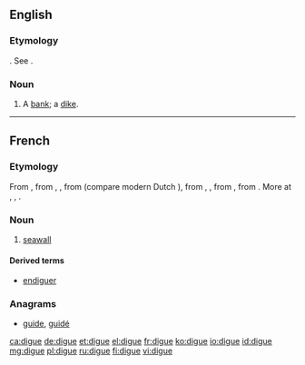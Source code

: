 ==English==

===Etymology===
{{etyl|fr|en}}. See {{term|dike|lang=en}}.

===Noun===
{{en-noun}}

# {{context|obsolete|lang=en}} A [[bank]]; a [[dike]].
#: {{rfquotek|Sir W. Temple}}

{{Webster 1913}}

----

==French==

===Etymology===
From {{etyl|frm|fr}} {{term|digue|lang=frm}}, from {{etyl|fro|fr}} {{term|dike|lang=fro}}, {{term|diic|lang=fro}}, from {{etyl|dum|fr}} {{term|dijc|lang=dum}} (compare modern Dutch {{term|dijk|lang=nl}}), from {{etyl|odt|fr}} {{term|diic|lang=odt}}, {{term|dic|dīc|lang=odt}}, from {{etyl|gem-pro|fr}} {{recons|dīkaz||pool|lang=gem-pro}}, from {{etyl|ine-pro|fr}} {{recons|dʰeygʷ-||to stick, stab, pierce, dig|lang=ine-pro}}. More at {{l|en|dig}}, {{l|en|dike}}, {{l|en|ditch}}.

===Noun===
{{fr-noun|f}}

# [[seawall]]

====Derived terms====
* [[endiguer]]

===Anagrams===
* [[guide#French|guide]], [[guidé#French|guidé]]

[[ca:digue]]
[[de:digue]]
[[et:digue]]
[[el:digue]]
[[fr:digue]]
[[ko:digue]]
[[io:digue]]
[[id:digue]]
[[mg:digue]]
[[pl:digue]]
[[ru:digue]]
[[fi:digue]]
[[vi:digue]]